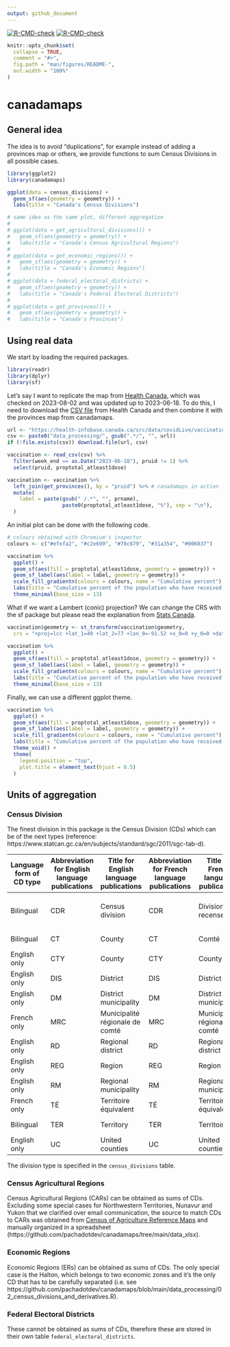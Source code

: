 ```yaml
---
output: github_document
---
```


<!-- README.md is generated from README.Rmd. Please edit that file -->

<!-- badges: start -->
[![R-CMD-check](https://github.com/pachadotdev/canadamaps/workflows/R-CMD-check/badge.svg)](https://github.com/pachadotdev/canadamaps/actions)
[![R-CMD-check](https://github.com/pachadotdev/canadamaps/actions/workflows/R-CMD-check.yaml/badge.svg)](https://github.com/pachadotdev/canadamaps/actions/workflows/R-CMD-check.yaml)
<!-- badges: end -->
  
```r
knitr::opts_chunk$set(
  collapse = TRUE,
  comment = "#>",
  fig.path = "man/figures/README-",
  out.width = "100%"
)
```

# canadamaps

## General idea

The idea is to avoid "duplications", for example instead of adding a provinces 
map or others, we provide functions to sum Census Divisions in all possible 
cases.

```r
library(ggplot2)
library(canadamaps)

ggplot(data = census_divisions) + 
  geom_sf(aes(geometry = geometry)) +
  labs(title = "Canada's Census Divisions")

# same idea as the same plot, different aggregation
#
# ggplot(data = get_agricultural_divisions()) + 
#   geom_sf(aes(geometry = geometry)) +
#   labs(title = "Canada's Census Agricultural Regions")
# 
# ggplot(data = get_economic_regions()) + 
#   geom_sf(aes(geometry = geometry)) +
#   labs(title = "Canada's Economic Regions")
# 
# ggplot(data = federal_electoral_districts) + 
#   geom_sf(aes(geometry = geometry)) +
#   labs(title = "Canada's Federal Electoral Districts")
# 
# ggplot(data = get_provinces()) + 
#   geom_sf(aes(geometry = geometry)) +
#   labs(title = "Canada's Provinces")
```

## Using real data

We start by loading the required packages.

```r
library(readr)
library(dplyr)
library(sf)
```

Let's say I want to replicate the map from [Health Canada](https://health-infobase.canada.ca/covid-19/vaccination-coverage/), which was checked on 2023-08-02 and was updated up to 2023-06-18. To do this, I need to download the [CSV file](https://health-infobase.canada.ca/src/data/covidLive/vaccination-coverage-map.csv) from Health Canada and then combine it with the provinces map from canadamaps.

```r
url <- "https://health-infobase.canada.ca/src/data/covidLive/vaccination-coverage-map.csv"
csv <- paste0("data_processing/", gsub(".*/", "", url))
if (!file.exists(csv)) download.file(url, csv)

vaccination <- read_csv(csv) %>% 
  filter(week_end == as.Date("2023-06-18"), pruid != 1) %>% 
  select(pruid, proptotal_atleast1dose)

vaccination <- vaccination %>% 
  left_join(get_provinces(), by = "pruid") %>% # canadamaps in action
  mutate(
    label = paste(gsub(" /.*", "", prname),
                  paste0(proptotal_atleast1dose, "%"), sep = "\n"),
  )
```

An initial plot can be done with the following code.

```r
# colours obtained with Chromium's inspector
colours <- c("#efefa2", "#c2e699", "#78c679", "#31a354", "#006837")

vaccination %>% 
  ggplot() +
  geom_sf(aes(fill = proptotal_atleast1dose, geometry = geometry)) +
  geom_sf_label(aes(label = label, geometry = geometry)) +
  scale_fill_gradientn(colours = colours, name = "Cumulative percent") +
  labs(title = "Cumulative percent of the population who have received at least 1 dose of a COVID-19 vaccine") +
  theme_minimal(base_size = 13)
```

What if we want a Lambert (conic) projection? We can change the CRS with the sf package but please read the explanation from [Stats Canada](https://www150.statcan.gc.ca/n1/pub/92-195-x/2011001/other-autre/mapproj-projcarte/m-c-eng.htm).

```r
vaccination$geometry <- st_transform(vaccination$geometry,
  crs = "+proj=lcc +lat_1=49 +lat_2=77 +lon_0=-91.52 +x_0=0 +y_0=0 +datum=NAD83 +units=m +no_defs")

vaccination %>% 
  ggplot() +
  geom_sf(aes(fill = proptotal_atleast1dose, geometry = geometry)) +
  geom_sf_label(aes(label = label, geometry = geometry)) +
  scale_fill_gradientn(colours = colours, name = "Cumulative percent") +
  labs(title = "Cumulative percent of the population who have received at least 1 dose of a COVID-19 vaccine") +
  theme_minimal(base_size = 13)
```

Finally, we can use a different ggplot theme.

```r
vaccination %>% 
  ggplot() +
  geom_sf(aes(fill = proptotal_atleast1dose, geometry = geometry)) +
  geom_sf_label(aes(label = label, geometry = geometry)) +
  scale_fill_gradientn(colours = colours, name = "Cumulative percent") +
  labs(title = "Cumulative percent of the population who have received at least 1 dose of a COVID-19 vaccine") +
  theme_void() +
  theme(
    legend.position = "top",
    plot.title = element_text(hjust = 0.5)
  )
```

## Units of aggregation

### Census Division

The finest division in this package is the Census Division (CDs) which can be
of the next types (reference: https://www.statcan.gc.ca/en/subjects/standard/sgc/2011/sgc-tab-d).

|Language form of CD type|Abbreviation for English language publications|Title for English language publications|Abbreviation for French language publications|Title for French language publications|Abbreviation for bilingual publications|Title for bilingual publications         |
|------------------------|----------------------------------------------|---------------------------------------|---------------------------------------------|--------------------------------------|---------------------------------------|-----------------------------------------|
|Bilingual               |CDR                                           |Census division                        |CDR                                          |Division de recensement               |CDR                                    |Census division / Division de recensement|
|Bilingual               |CT                                            |County                                 |CT                                           |Comté                                 |CT                                     |County / Comté                           |
|English only            |CTY                                           |County                                 |CTY                                          |County                                |CTY                                    |County                                   |
|English only            |DIS                                           |District                               |DIS                                          |District                              |DIS                                    |District                                 |
|English only            |DM                                            |District municipality                  |DM                                           |District municipality                 |DM                                     |District municipality                    |
|French only             |MRC                                           |Municipalité régionale de comté        |MRC                                          |Municipalité régionale de comté       |MRC                                    |Municipalité régionale de comté          |
|English only            |RD                                            |Regional district                      |RD                                           |Regional district                     |RD                                     |Regional district                        |
|English only            |REG                                           |Region                                 |REG                                          |Region                                |REG                                    |Region                                   |
|English only            |RM                                            |Regional municipality                  |RM                                           |Regional municipality                 |RM                                     |Regional municipality                    |
|French only             |TÉ                                            |Territoire équivalent                  |TÉ                                           |Territoire équivalent                 |TÉ                                     |Territoire équivalent                    |
|Bilingual               |TER                                           |Territory                              |TER                                          |Territoire                            |TER                                    |Territory / Territoire                   |
|English only            |UC                                            |United counties                        |UC                                           |United counties                       |UC                                     |United counties                          |

The division type is specified in the `census_divisions` table.

### Census Agricultural Regions

Census Agricultural Regions (CARs) can be obtained as sums of CDs. Excluding
some special cases for Northwestern Territories, Nunavur and Yukon that we
clarified over email communication, the source to match CDs to CARs was obtained
from [Census of Agriculture Reference Maps](https://www150.statcan.gc.ca/n1/pub/95-630-x/95-630-x2017000-eng.htm)
and manually organized in a spreadsheet (https://github.com/pachadotdev/canadamaps/tree/main/data_xlsx).

### Economic Regions

Economic Regions (ERs) can be obtained as sums of CDs. The only special case is
the Halton, which belongs to two economic zones and it's the only CD that has
to be carefully separated (i.e. see
https://github.com/pachadotdev/canadamaps/blob/main/data_processing/02_census_divisions_and_derivatives.R).

### Federal Electoral Districts

These cannot be obtained as sums of CDs, therefore these are stored in their
own table `federal_electoral_districts`.
